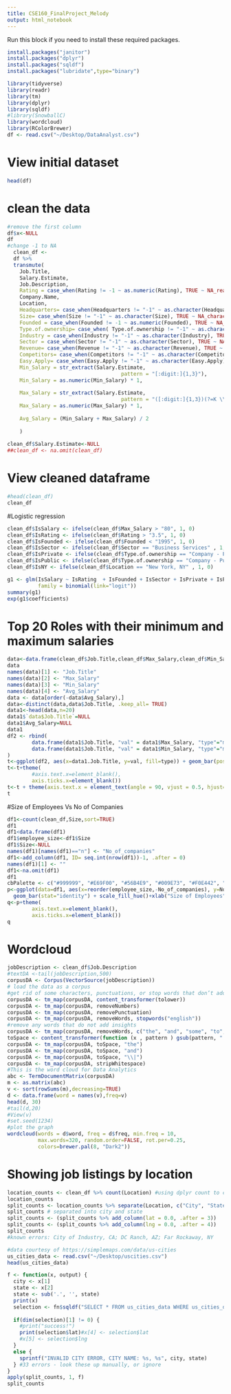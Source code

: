 ```yaml
---
title: CSE160_FinalProject_Melody
output: html_notebook
---
```


Run this block if you need to install these required packages.
```r
install.packages("janitor")
install.packages("dplyr")
install.packages("sqldf")
install.packages("lubridate",type="binary")
```

```r
library(tidyverse)
library(readr)
library(tm)
library(dplyr)
library(sqldf)
#library(SnowballC)
library(wordcloud)
library(RColorBrewer)
df <- read.csv("~/Desktop/DataAnalyst.csv")
```

# View initial dataset
```r
head(df)
```

# clean the data
```r
#remove the first column
df$x<-NULL
df
#change -1 to NA
  clean_df <- 
  df %>% 
  transmute(
    Job.Title, 
    Salary.Estimate,
    Job.Description,
    Rating = case_when(Rating != -1 ~ as.numeric(Rating), TRUE ~ NA_real_),
    Company.Name,
    Location,
    Headquarters= case_when(Headquarters != "-1" ~ as.character(Headquarters), TRUE ~ NA_character_), 
    Size= case_when(Size != "-1" ~ as.character(Size), TRUE ~ NA_character_), 
    Founded = case_when(Founded != -1 ~ as.numeric(Founded), TRUE ~ NA_real_),
    Type.of.ownership= case_when( Type.of.ownership != "-1" ~ as.character( Type.of.ownership), TRUE ~ NA_character_),
    Industry = case_when(Industry != "-1" ~ as.character(Industry), TRUE ~ NA_character_), 
    Sector = case_when(Sector != "-1" ~ as.character(Sector), TRUE ~ NA_character_),
    Revenue= case_when(Revenue != "-1" ~ as.character(Revenue), TRUE ~ NA_character_),
    Competitors= case_when(Competitors != "-1" ~ as.character(Competitors), TRUE ~ NA_character_),
    Easy.Apply= case_when(Easy.Apply != "-1" ~ as.character(Easy.Apply), TRUE ~ NA_character_),
    Min_Salary = str_extract(Salary.Estimate, 
                                     pattern = "[:digit:]{1,3}"), 
    Min_Salary = as.numeric(Min_Salary) * 1, 
    
    Max_Salary = str_extract(Salary.Estimate, 
                                     pattern = "([:digit:]{1,3})(?=K \\(G)"), 
    Max_Salary = as.numeric(Max_Salary) * 1, 
      
    Avg_Salary = (Min_Salary + Max_Salary) / 2
    
    )
  
clean_df$Salary.Estimate<-NULL
##clean_df <- na.omit(clean_df)
```
# View cleaned dataframe
```r
#head(clean_df)
clean_df
```
#Logistic regression
```r
clean_df$IsSalary <- ifelse(clean_df$Max_Salary > "80", 1, 0)
clean_df$IsRating <- ifelse(clean_df$Rating > "3.5", 1, 0)
clean_df$IsFounded <- ifelse(clean_df$Founded < "1995", 1, 0)
clean_df$IsSector <- ifelse(clean_df$Sector == "Business Services" , 1, 0)
clean_df$IsPrivate <- ifelse(clean_df$Type.of.ownership == "Company - Private" , 1, 0)
clean_df$IsPublic <- ifelse(clean_df$Type.of.ownership == "Company - Public" , 1, 0)
clean_df$IsNY <- ifelse(clean_df$Location == "New York, NY" , 1, 0)

g1 <- glm(IsSalary ~ IsRating  + IsFounded + IsSector + IsPrivate + IsPublic + IsNY, data = clean_df,
          family = binomial(link="logit")) 
summary(g1)
exp(g1$coefficients)
```

# Top 20 Roles with their minimum and maximum salaries
```r
data<-data.frame(clean_df$Job.Title,clean_df$Max_Salary,clean_df$Min_Salary,clean_df$Avg_Salary)
data
names(data)[1] <- "Job.Title"
names(data)[2] <- "Max_Salary"
names(data)[3] <- "Min_Salary"
names(data)[4] <- "Avg_Salary"
data <- data[order(-data$Avg_Salary),]
data<-distinct(data,data$Job.Title, .keep_all= TRUE)
data1<-head(data,n=20)
data1$`data$Job.Title`=NULL
data1$Avg_Salary=NULL
data1
df2 <- rbind(
        data.frame(data1$Job.Title, "val" = data1$Max_Salary, "type"="max_salary"),
        data.frame(data1$Job.Title, "val" = data1$Min_Salary, "type"="min_salary")
)
t<-ggplot(df2, aes(x=data1.Job.Title, y=val, fill=type)) + geom_bar(position="stack", stat="identity")
t<-t+theme(
        #axis.text.x=element_blank(),
        axis.ticks.x=element_blank())
t<-t + theme(axis.text.x = element_text(angle = 90, vjust = 0.5, hjust=1))
t
```



#Size of Employees Vs No of Companies

```r
df1<-count(clean_df,Size,sort=TRUE)
df1
df1<data.frame(df1)
df1$employee_size<-df1$Size
df1$Size<-NULL
names(df1)[names(df1)=="n"] <- "No_of_companies"
df1<-add_column(df1, ID= seq.int(nrow(df1))-1, .after = 0)
names(df1)[1] <- ""
df1<-na.omit(df1)
df1
cbPalette <- c("#999999", "#E69F00", "#56B4E9", "#009E73", "#F0E442", "#0072B2", "#D55E00", "#CC79A7")
p<-ggplot(data=df1, aes(x=reorder(employee_size,-No_of_companies), y=No_of_companies,fill=employee_size)) +
  geom_bar(stat="identity") + scale_fill_hue()+xlab("Size of Employees")+ylab("Number of companies")
q<-p+theme(
        axis.text.x=element_blank(),
        axis.ticks.x=element_blank())
q
```

# Wordcloud
```r
jobDescription <- clean_df$Job.Description
#textDA <-tail(jobDescription,500)
corpusDA <- Corpus(VectorSource(jobDescription))
# load the data as a corpus
#get rid of some characters, punctuations, or stop words that don’t add to our insights and thus remove these characters or words from the corpus.
corpusDA <- tm_map(corpusDA, content_transformer(tolower))
corpusDA <- tm_map(corpusDA, removeNumbers)
corpusDA <- tm_map(corpusDA, removePunctuation)
corpusDA <- tm_map(corpusDA, removeWords, stopwords("english"))
#remove any words that do not add insights
corpusDA <- tm_map(corpusDA, removeWords, c("the", "and", "some", "to", "is", "was", "but","using","work","new","job","will","can","help","best","get","able","learn","hoc","idate","one","make","next","true","like","roles","build","large","top","years","hill","big","world","need","also","team","play","better","game","games","teams","must","high","role","roles","join","group","ibotta","well","uel","color","life","use","ing")) 
toSpace <- content_transformer(function (x , pattern ) gsub(pattern, " ", x))
corpusDA <- tm_map(corpusDA, toSpace, "the")
corpusDA <- tm_map(corpusDA, toSpace, "and")
corpusDA <- tm_map(corpusDA, toSpace, "\\|")
corpusDA <- tm_map(corpusDA, stripWhitespace)
#This is the word cloud for Data Analytics
abc <- TermDocumentMatrix(corpusDA)
m <- as.matrix(abc)
v <- sort(rowSums(m),decreasing=TRUE)
d <- data.frame(word = names(v),freq=v)
head(d, 30)
#tail(d,20)
#View(v)
#set.seed(1234)
#plot the graph
wordcloud(words = d$word, freq = d$freq, min.freq = 10,
          max.words=320, random.order=FALSE, rot.per=0.25, 
          colors=brewer.pal(8, "Dark2"))
```

# Showing job listings by location
```r
location_counts <- clean_df %>% count(Location) #using dplyr count to count how many jobs in each location
location_counts 
split_counts <- location_counts %>% separate(Location, c("City", "State"), extra = "drop", fill = "right", sep = ",")
split_counts # separated into city and state
split_counts <- (split_counts %>% add_column(lat = 0.0, .after = 3))
split_counts <- (split_counts %>% add_column(lng = 0.0, .after = 4))
split_counts
#known errors: City of Industry, CA; DC Ranch, AZ; Far Rockaway, NY

#data courtesy of https://simplemaps.com/data/us-cities
us_cities_data <- read.csv("~/Desktop/uscities.csv")
head(us_cities_data)

f <- function(x, output) {
  city <- x[1]
  state <- x[2]
  state <- sub('.', '', state)
  print(x)
  selection <- fn$sqldf("SELECT * FROM us_cities_data WHERE us_cities_data.city='$city' AND us_cities_data.state_id='$state' ")
  
  if(dim(selection)[1] != 0) {
    #print("success!")
    print(selection$lat)#x[4] <- selection$lat
    #x[5] <- selection$lng
  }
  else {
    sprintf("INVALID CITY ERROR, CITY NAME: %s, %s", city, state)
  } #33 errors - look these up manually, or ignore
}
apply(split_counts, 1, f)
split_counts
```